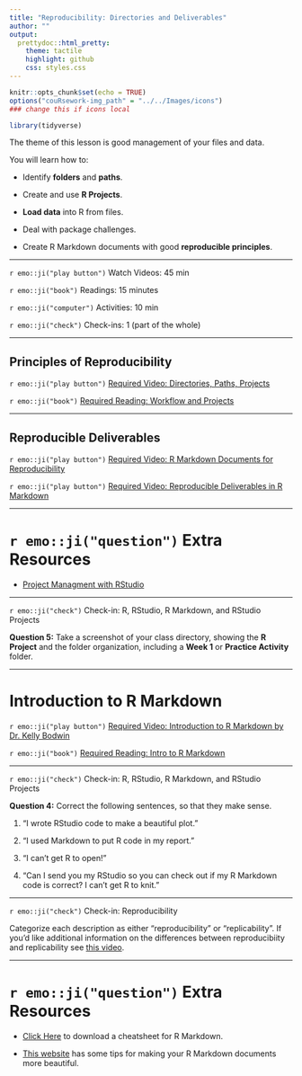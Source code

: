 ```yaml
---
title: "Reproducibility: Directories and Deliverables"
author: ""
output:
  prettydoc::html_pretty:
    theme: tactile
    highlight: github
    css: styles.css
---
```


```r
knitr::opts_chunk$set(echo = TRUE)
options("couRsework-img_path" = "../../Images/icons") 
### change this if icons local
```

```r
library(tidyverse)
```

The theme of this lesson is good management of your files and data.

You will learn how to:

* Identify **folders** and **paths**.

* Create and use **R Projects**.

* **Load data** into R from files.

* Deal with package challenges.

* Create R Markdown documents with good **reproducible principles**.

---

`r emo::ji("play button")` Watch Videos: 45 min

`r emo::ji("book")` Readings: 15 minutes 

`r emo::ji("computer")` Activities: 10 min 

`r emo::ji("check")` Check-ins: 1 (part of the whole)

---

## Principles of Reproducibility

`r emo::ji("play button")` [Required Video: Directories, Paths, Projects](http://somup.com/creu0fbzyn)

`r emo::ji("book")` [Required Reading: Workflow and Projects](https://r4ds.had.co.nz/workflow-projects.html) 

---

## Reproducible Deliverables

`r emo::ji("play button")` [Required Video: R Markdown Documents for Reproducibility](https://www.youtube.com/watch?v=lNWVQ2oxNho)

`r emo::ji("play button")` [Required Video: Reproducible Deliverables in R Markdown](https://www.youtube.com/watch?v=w_HV_RI1lN8)

---

# `r emo::ji("question")` Extra Resources

* [Project Managment with RStudio](http://swcarpentry.github.io/r-novice-gapminder/02-project-intro/index.html)

---

`r emo::ji("check")` Check-in: R, RStudio, R Markdown, and RStudio Projects

**Question 5:** Take a screenshot of your class directory, showing the **R Project** and the folder organization, including a **Week 1** or **Practice Activity** folder.

---

# Introduction to R Markdown

`r emo::ji("play button")` [Required Video: Introduction to R Markdown by Dr. Kelly Bodwin](https://www.youtube.com/embed/Zt6MJ2m2bNk)

`r emo::ji("book")` [Required Reading: Intro to R Markdown](https://r4ds.had.co.nz/r-markdown.html)

---

`r emo::ji("check")` Check-in: R, RStudio, R Markdown, and RStudio Projects

**Question 4:** Correct the following sentences, so that they make sense.

1. "I wrote RStudio code to make a beautiful plot."

2. "I used Markdown to put R code in my report."

3. "I can't get R to open!"

4. "Can I send you my RStudio so you can check out if my R Markdown code is 
correct?  I can't get R to knit."

---

`r emo::ji("check")` Check-in: Reproducibility

Categorize each description as either "reproducibility" or "replicability". If you'd like additional information on the differences between reproducibiity and replicability see [this video](https://www.youtube.com/watch?v=Y6hhJvIZhls). 

---

# `r emo::ji("question")` Extra Resources

* [Click Here](https://github.com/rstudio/cheatsheets/raw/master/rmarkdown-2.0.pdf) 
to download a cheatsheet for R Markdown.

* [This website](https://holtzy.github.io/Pimp-my-rmd/) has some tips for making your
R Markdown documents more beautiful.
